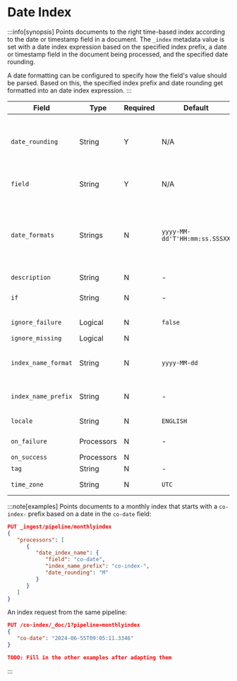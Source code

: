 # Date Index

:::info[synopsis]
Points documents to the right time-based index according to the date or timestamp field in a document. The `_index` metadata value is set with a date index expression based on the specified index prefix, a date or timestamp field in the document being processed, and the specified date rounding.

A date formatting can be configured to specify how the field's value should be parsed. Based on this, the specified index prefix and date rounding get formatted into an date index expression.
:::

|Field|Type|Required|Default|Description|
|---|---|---|---|---|
|`date_rounding`|String|Y|N/A|Rounding logic. Valid values: `y`, `M`, `w`, `d`, `h`, `m`, `s` (year, month, week, day, hour, minute, second)|
|`field`|String|Y|N/A|The field to get the date or timestamp from|
|`date_formats`|Strings|N|`yyyy-MM-dd'T'HH:mm:ss.SSSXX`|Expected date format for parsing dates/timestamps. Valid formats: Java time pattern, ISO8601, UNIX, UNIX_MS, or TAI64N|
|`description`|String|N|-|Explanatory note|
|`if`|String|N|-|Condition to be met to execute the processor|
|`ignore_failure`|Logical|N|`false`|See [Handling Failures](../handling-failures.mdx)|
|`ignore_missing`|Logical|N|||
|`index_name_format`|String|N|`yyyy-MM-dd`|Format to use to print the parsed date. Expects a valid Java pattern.|
|`index_name_prefix`|String|N|-|Prefix of the index to be prepended to the printed date|
|`locale`|String|N|`ENGLISH`|Locale to use to parse the date|
|`on_failure`|Processors|N|-|See [Handling Failures](../handling-failures.mdx)|
|`on_success`|Processors|N|||
|`tag`|String|N|-|Identifier|
|`time_zone`|String|N|`UTC`|Timezone to use to parse the date|

:::note[examples]
Points documents to a monthly index that starts with a `co-index-` prefix based on a date in the `co-date` field:

```json
PUT _ingest/pipeline/monthlyindex
{
   "processors": [
      {
         "date_index_name": {
            "field": "co-date",
            "index_name_prefix": "co-index-",
            "date_rounding": "M"
         }
      }
   ]
}
```

An index request from the same pipeline:

```json
PUT /co-index/_doc/1?pipeline=monthlyindex
{
   "co-date": "2024-06-55T09:05:11.3346"
}

TODO: Fill in the other examples after adapting them

```
:::

